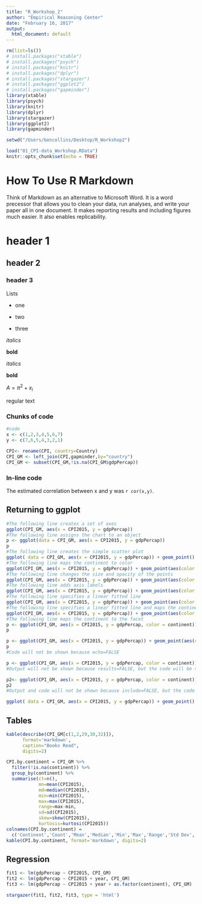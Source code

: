 ```yaml
---
title: "R_Workshop_2"
author: "Empirical Reasoning Center"
date: "February 16, 2017"
output:
  html_document: default
---
```


```r
rm(list=ls())
# install.packages("xtable")
# install.packages("psych")
# install.packages("knitr")
# install.packages("dplyr")
# install.packages("stargazer")
# install.packages("ggplot2")
# install.packages("gapminder") 
library(xtable)
library(psych)
library(knitr)
library(dplyr)
library(stargazer)
library(ggplot2)
library(gapminder) 

setwd("/Users/bencollins/Desktop/R_Workshop2")

load("01_CPI-data_Workshop.RData")
knitr::opts_chunk$set(echo = TRUE)
```

How To Use R Markdown
=====================

Think of Markdown as an alternative to Microsoft Word.  It is a word precessor that allows you to clean your data, run analyses, and write your paper all in one document.  It makes reporting results and including figures much easier.  It also enables replicability.

header 1
=========
header 2
---------
### header 3

Lists

- one

- two

- three

*italics*

**bold**

_italics_

__bold__

$A = \pi^2 + x_i$

regular text

### Chunks of code

```r
#code
x <- c(1,2,3,4,5,6,7)
y <- c(7,6,5,4,3,2,1)

CPI<- rename(CPI, country=Country)
CPI_GM <- left_join(CPI,gapminder,by="country")
CPI_GM <- subset(CPI_GM,!is.na(CPI_GM$gdpPercap))

```

### In-line code
The estimated correlation between x and y was `r cor(x,y)`.

Returning to ggplot
--------------------
```r
#The following line creates a set of axes
ggplot(CPI_GM, aes(x = CPI2015, y = gdpPercap))
#The following line assigns the chart to an object
p <- ggplot(data = CPI_GM, aes(x = CPI2015, y = gdpPercap))
p
#The following line creates the simple scatter plot
ggplot( data = CPI_GM, aes(x = CPI2015, y = gdpPercap)) + geom_point()
#The following line maps the continent to color
ggplot(CPI_GM, aes(x = CPI2015, y = gdpPercap)) + geom_point(aes(color = continent))
#The following line changes the size and opacity of the points
ggplot(CPI_GM, aes(x = CPI2015, y = gdpPercap)) + geom_point(aes(color = continent), alpha = 0.3, size=3)
#The following line adds axis labels
ggplot(CPI_GM, aes(x = CPI2015, y = gdpPercap)) + geom_point(aes(color = continent), alpha = 0.3, size=3) + xlab("Corruption Index") + ylab("GDP per Capita")
#The following line specifies a linear fitted line
ggplot(CPI_GM, aes(x = CPI2015, y = gdpPercap)) + geom_point(aes(color = continent)) + geom_smooth(method="lm")
#The following line specifies a linear fitted line and maps the continent to color
ggplot(CPI_GM, aes(x = CPI2015, y = gdpPercap)) + geom_point(aes(color = continent)) + geom_smooth(method="lm", aes(color = continent))
#The following line maps the continent to the facet
p <- ggplot(CPI_GM, aes(x = CPI2015, y = gdpPercap, color = continent)) + geom_point(alpha=0.5, size=3) + facet_grid( . ~ continent)
p
```

```r
p <- ggplot(CPI_GM, aes(x = CPI2015, y = gdpPercap)) + geom_point(aes(color = continent), alpha = 0.3, size=3)
p
#Code will not be shown because echo=FALSE
```

```r
p <- ggplot(CPI_GM, aes(x = CPI2015, y = gdpPercap, color = continent)) + geom_point(alpha=0.5, size=3) + facet_grid( . ~ continent)
#Output will not be shown because results=FALSE, but the code will be shown
```

```r
p2<- ggplot(CPI_GM, aes(x = CPI2015, y = gdpPercap, color = continent)) + geom_point(alpha=0.5, size=3) + facet_grid( . ~ continent)
p2
#Output and code will not be shown because include=FALSE, but the code will be still be evaluated
```


```r
ggplot( data = CPI_GM, aes(x = CPI2015, y = gdpPercap)) + geom_point()
```

Tables
---------------
```r
kable(describe(CPI_GM[c(1,2,29,30,32)]), 
      format='markdown', 
      caption="Books Read",
      digits=2)
```


```r

CPI.by.continent = CPI_GM %>%
  filter(!is.na(continent)) %>%
  group_by(continent) %>% 
  summarise(ct=n(),
            mn=mean(CPI2015),
            md=median(CPI2015),
            min=min(CPI2015),
            max=max(CPI2015),
            range=max-min,
            sd=sd(CPI2015),
            skew=skew(CPI2015),
            kurtosis=kurtosi(CPI2015))
colnames(CPI.by.continent) = 
  c('Continent','Count','Mean','Median','Min','Max','Range','Std Dev','Skew','Kurtosis')
kable(CPI.by.continent, format='markdown', digits=2)

```

Regression
----------
```r

fit1 <- lm(gdpPercap ~ CPI2015, CPI_GM)
fit2 <- lm(gdpPercap ~ CPI2015 + year, CPI_GM)
fit3 <- lm(gdpPercap ~ CPI2015 + year + as.factor(continent), CPI_GM)

stargazer(fit1, fit2, fit3, type = 'html')
```


